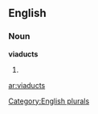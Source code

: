 
==English==

===Noun===
'''viaducts'''

# {{plural of|[[viaduct]]}}

[[Category:English plurals]]

[[ar:viaducts]]